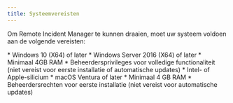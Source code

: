 ```yaml
---
title: Systeemvereisten
---
```



Om Remote Incident Manager te kunnen draaien, moet uw systeem voldoen aan de volgende vereisten:

<Windows>
  * Windows 10 (X64) of later
  * Windows Server 2016 (X64) of later
  * Minimaal 4GB RAM
  * Beheerdersprivileges voor volledige functionaliteit (niet vereist voor eerste installatie of automatische updates)
</Windows>

<MacOS>
  * Intel- of Apple-silicium
  * macOS Ventura of later
  * Minimaal 4 GB RAM
  * Beheerdersrechten voor eerste installatie (niet vereist voor automatische updates)
</MacOS>
